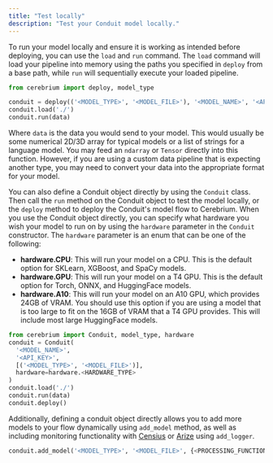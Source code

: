 ```yaml
---
title: "Test locally"
description: "Test your Conduit model locally."
---
```


To run your model locally and ensure it is working as intended before
deploying, you can use the `load` and `run` command. The `load` command will
load your pipeline into memory using the paths you specified in `deploy` from a base path, while `run`
will sequentially execute your loaded pipeline.

```python
from cerebrium import deploy, model_type

conduit = deploy(('<MODEL_TYPE>', '<MODEL_FILE>'), '<MODEL_NAME>', '<API_KEY>')
conduit.load('./')
conduit.run(data)
```

Where `data` is the data you would send to your model. This would usually be
some numerical 2D/3D array for typical models or a list of strings for a language model. You may
feed an `ndarray` or `Tensor` directly into this function. However, if you are
using a custom data pipeline that is expecting another type, you may need to convert your data into the
appropriate format for your model.

You can also define a Conduit object directly by using the `Conduit` class. Then call the `run` method on the Conduit object to test the model locally, or the `deploy` method to deploy the Conduit's model flow to Cerebrium.
When you use the Conduit object directly, you can specify what hardware you wish your model to run on by using the `hardware` parameter in the `Conduit` constructor.
The `hardware` parameter is an enum that can be one of the following:

- **hardware.CPU**: This will run your model on a CPU. This is the default option for SKLearn, XGBoost, and SpaCy models.
- **hardware.GPU**: This will run your model on a T4 GPU. This is the default option for Torch, ONNX, and HuggingFace models.
- **hardware.A10**: This will run your model on an A10 GPU, which provides 24GB of VRAM. You should use this option if you are using a model that is too large to fit on the 16GB of VRAM that a T4 GPU provides. This will include most large HuggingFace models.

```python
from cerebrium import Conduit, model_type, hardware
conduit = Conduit(
  '<MODEL_NAME>',
  '<API_KEY>',
  [('<MODEL_TYPE>', '<MODEL_FILE>')],
  hardware=hardware.<HARDWARE_TYPE>
)
conduit.load('./')
conduit.run(data)
conduit.deploy()
```

Additionally, defining a conduit object directly allows you to add more models to your flow dynamically using `add_model` method, as well as
including monitoring functionality with [Censius](/cerebrium/conduit/logging/censius) or [Arize](/cerebrium/conduit/logging/arize.mdx) using `add_logger`.

```python
conduit.add_model('<MODEL_TYPE>', '<MODEL_FILE>', {<PROCESSING_FUNCTIONS>})
```

